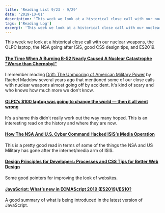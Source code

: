 ```yaml
---
title: 'Reading List 9/23 - 9/29'
date: '2019-10-01'
description: 'This week we look at a historical close call with our nuclear weapons, the OLPC laptop, the NSA going after ISIS, good CSS design tips, and ES2019.'
tags: ['Reading Log']
excerpt: 'This week we look at a historical close call with our nuclear weapons, the OLPC laptop, the NSA going after ISIS, good CSS design tips, and ES2019.'
---
```


This week we look at a historical close call with our nuclear weapons, the OLPC laptop, the NSA going after ISIS, good CSS design tips, and ES2019.

#### [The Time When A Burning B-52 Nearly Caused A Nuclear Catastrophe "Worse than Chernobyl"](https://www.thedrive.com/the-war-zone/29945/the-time-when-a-burning-b-52-nearly-caused-a-nuclear-catastrophe-worse-than-chernobyl)

I remember reading [Drift: The Unmooring of American Military Power](https://www.amazon.com/gp/product/B005BUG6T8) by Rachel Maddow several years ago that mentioned some of our close calls with nuclear weapons almost going off by accident. It's kind of scary and who knows how much more we don't know.

#### [OLPC’s \$100 laptop was going to change the world — then it all went wrong](https://www.theverge.com/2018/4/16/17233946/olpcs-100-laptop-education-where-is-it-now)

It's a shame this didn't really work out the way many hoped. This is an interesting read on the history and where they are now.

#### [How The NSA And U.S. Cyber Command Hacked ISIS’s Media Operation](https://www.npr.org/2019/09/26/763545811/how-the-u-s-hacked-isis)

This is a pretty good read in terms of some of the things the NSA and US Military has gone after the internet/media arm of ISIS.

#### [Design Principles for Developers: Processes and CSS Tips for Better Web Design](https://css-tricks.com/design-principles-for-developers-processes-and-css-tips-for-better-web-design/)

Some good pointers for improving the look of websites.

#### [JavaScript: What’s new in ECMAScript 2019 (ES2019)/ES10?](https://medium.com/@selvaganesh93/javascript-whats-new-in-ecmascript-2019-es2019-es10-35210c6e7f4b)

A good summary of what is being introduced in the latest version of JavaScript.
